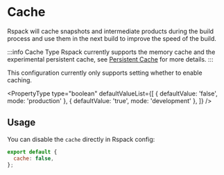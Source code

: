 
# Cache

Rspack will cache snapshots and intermediate products during the build process and use them in the next build to improve the speed of the build.

:::info Cache Type
Rspack currently supports the memory cache and the experimental persistent cache, see [Persistent Cache](/config/experiments#persistent-cache) for more details.
:::

This configuration currently only supports setting whether to enable caching.

<PropertyType
  type="boolean"
  defaultValueList={[
    { defaultValue: 'false', mode: 'production' },
    { defaultValue: 'true', mode: 'development' },
  ]}
/>

## Usage

You can disable the `cache` directly in Rspack config:

```js title="rspack.config.mjs"
export default {
  cache: false,
};
```
